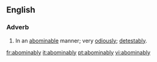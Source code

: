 ==English==

===Adverb===
{{en-adv}}

#In an [[abominable]] manner; very [[odiously]]; [[detestably]].

[[fr:abominably]]
[[it:abominably]]
[[pt:abominably]]
[[vi:abominably]]